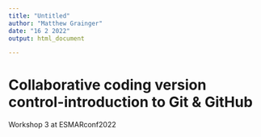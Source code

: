 ```yaml
---
title: "Untitled"
author: "Matthew Grainger"
date: "16 2 2022"
output: html_document

---
```

# Collaborative coding version control-introduction to Git & GitHub

Workshop 3 at ESMARconf2022
